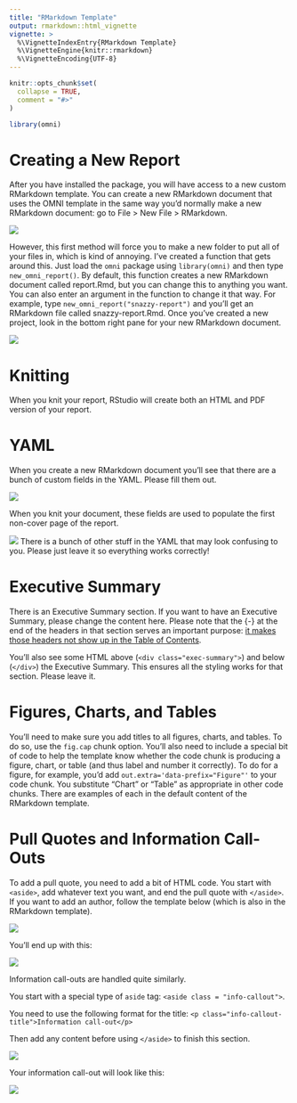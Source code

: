 ```yaml
---
title: "RMarkdown Template"
output: rmarkdown::html_vignette
vignette: >
  %\VignetteIndexEntry{RMarkdown Template}
  %\VignetteEngine{knitr::rmarkdown}
  %\VignetteEncoding{UTF-8}
---
```


```r
knitr::opts_chunk$set(
  collapse = TRUE,
  comment = "#>"
)
```

```r
library(omni)
```

# Creating a New Report

After you have installed the package, you will have access to a new custom RMarkdown template. You can create a new RMarkdown document that uses the OMNI template in the same way you'd normally make a new RMarkdown document: go to File > New File > RMarkdown.

![](https://p218.p3.n0.cdn.getcloudapp.com/items/OAurlKq9/Screen%20Recording%202020-03-19%20at%2002.01%20PM.gif)

However, this first method will force you to make a new folder to put all of your files in, which is kind of annoying. I've created a function that gets around this. Just load the `omni` package using `library(omni)` and then type `new_omni_report()`. By default, this function creates a new RMarkdown document called report.Rmd, but you can change this to anything you want. You can also enter an argument in the function to change it that way. For example, type `new_omni_report("snazzy-report")` and you'll get an RMarkdown file called snazzy-report.Rmd. Once you've created a new project, look in the bottom right pane for your new RMarkdown document. 

![](https://p218.p3.n0.cdn.getcloudapp.com/items/xQugQqBe/Screen%20Recording%202020-03-23%20at%2002.10%20PM.gif)

# Knitting

When you knit your report, RStudio will create both an HTML and PDF version of your report. 

# YAML

When you create a new RMarkdown document you'll see that there are a bunch of custom fields in the YAML. Please fill them out. 

![](https://p218.p3.n0.cdn.getcloudapp.com/items/yAuvnJq7/Image%202020-03-22%20at%202.25.56%20PM.png)

When you knit your document, these fields are used to populate the first non-cover page of the report.

![](https://p218.p3.n0.cdn.getcloudapp.com/items/4gumRNLp/Image%202020-03-22%20at%202.24.38%20PM.png)
There is a bunch of other stuff in the YAML that may look confusing to you. Please just leave it so everything works correctly!

# Executive Summary

There is an Executive Summary section. If you want to have an Executive Summary, please change the content here. Please note that the {-} at the end of the headers in that section serves an important purpose: [it makes those headers not show up in the Table of Contents](https://bookdown.org/yihui/rmarkdown/markdown-syntax.html#block-level-elements).

You'll also see some HTML above (`<div class="exec-summary">`) and below (`</div>`) the Executive Summary. This ensures all the styling works for that section. Please leave it.

# Figures, Charts, and Tables

You'll need to make sure you add titles to all figures, charts, and tables. To do so, use the `fig.cap` chunk option. You'll also need to include a special bit of code to help the template know whether the code chunk is producing a figure, chart, or table (and thus label and number it correctly). To do for a figure, for example, you'd add `out.extra='data-prefix="Figure"'` to your code chunk. You substitute "Chart" or "Table" as appropriate in other code chunks. There are examples of each in the default content of the RMarkdown template. 

# Pull Quotes and Information Call-Outs

To add a pull quote, you need to add a bit of HTML code. You start with `<aside>`, add whatever text you want, and end the pull quote with `</aside>`. If you want to add an author, follow the template below (which is also in the RMarkdown template). 

![](https://p218.p3.n0.cdn.getcloudapp.com/items/JruWmePN/Image%202020-03-22%20at%202.39.51%20PM.png)

You'll end up with this:

![](https://p218.p3.n0.cdn.getcloudapp.com/items/bLumyZz4/Image%202020-03-22%20at%202.42.31%20PM.png)

Information call-outs are handled quite similarly. 

You start with a special type of `aside` tag: `<aside class = "info-callout">`. 

You need to use the following format for the title: `<p class="info-callout-title">Information call-out</p>`

Then add any content before using `</aside>` to finish this section.

![](https://p218.p3.n0.cdn.getcloudapp.com/items/Z4u5pGd1/Image%202020-03-22%20at%202.41.36%20PM.png)

Your information call-out will look like this:

![](https://p218.p3.n0.cdn.getcloudapp.com/items/9ZuALyqG/Image%202020-03-22%20at%202.44.25%20PM.png)










